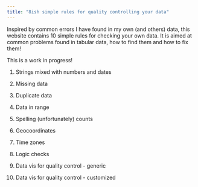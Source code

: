 ```yaml
---
title: "8ish simple rules for quality controlling your data"
---
```


Inspired by common errors I have found in my own (and others) data, this website contains 10 simple rules for checking your own data. It is aimed at common problems found in tabular data, how to find them and how to fix them!

This is a work in progress!

1.  Strings mixed with numbers and dates

2.  Missing data

3.  Duplicate data

4.  Data in range

5.  Spelling (unfortunately) counts

6.  Geocoordinates

7.  Time zones

8.  Logic checks

9.  Data vis for quality control - generic

10. Data vis for quality control - customized
